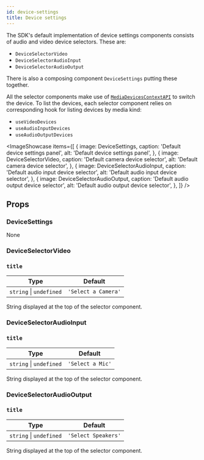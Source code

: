```yaml
---
id: device-settings
title: Device settings
---
```



The SDK's default implementation of device settings components consists of audio and video device selectors. These are:

- `DeviceSelectorVideo`
- `DeviceSelectorAudioInput`
- `DeviceSelectorAudioOutput`

There is also a composing component `DeviceSettings` putting these together.

All the selector components make use of [`MediaDevicesContextAPI`](../../../guides/camera-and-microphone) to switch the device. To list the devices, each selector component relies on corresponding hook for listing devices by media kind:

- `useVideoDevices`
- `useAudioInputDevices`
- `useAudioOutputDevices`

<ImageShowcase
  items={[
    {
      image: DeviceSettings,
      caption: 'Default device settings panel',
      alt: 'Default device settings panel',
    },
    {
      image: DeviceSelectorVideo,
      caption: 'Default camera device selector',
      alt: 'Default camera device selector',
    },
    {
      image: DeviceSelectorAudioInput,
      caption: 'Default audio input device selector',
      alt: 'Default audio input device selector',
    },
    {
      image: DeviceSelectorAudioOutput,
      caption: 'Default audio output device selector',
      alt: 'Default audio output device selector',
    },
  ]}
/>

## Props

### DeviceSettings

None

### DeviceSelectorVideo

### `title`

| Type                    | Default             |
| ----------------------- | ------------------- |
| `string` \| `undefined` | `'Select a Camera'` |

String displayed at the top of the selector component.

### DeviceSelectorAudioInput

### `title`

| Type                    | Default          |
| ----------------------- | ---------------- |
| `string` \| `undefined` | `'Select a Mic'` |

String displayed at the top of the selector component.

### DeviceSelectorAudioOutput

### `title`

| Type                    | Default             |
| ----------------------- | ------------------- |
| `string` \| `undefined` | `'Select Speakers'` |

String displayed at the top of the selector component.

